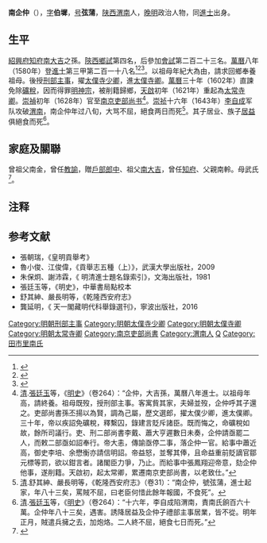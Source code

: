 
{{明清人物信息框
| 姓名 = 南企仲
| 原名 = 
| 圖片名稱= 
| 圖片大小 = 
| 圖片說明 = 
| 最高職務 = 南京吏部尚書
| 國家 = 大明 
| 爵位 = 
| 籍貫 = [[陝西|陝西]][[渭南縣|渭南縣]]
| 族裔 = 漢族
| 旗籍 = 
| 字號 = 字伯墀，號弦蒲
| 諡號 =
| 出生日期 = [[嘉靖|嘉靖]]四十年（1561年）
| 出生地點 = [[陝西|陝西]][[渭南縣|渭南縣]]
| 逝世日期 = [[崇禎|崇禎]]十六年（1643年）
| 逝世地點 = [[陝西|陝西]][[渭南縣|渭南縣]]
| 墓葬 = 
| 配偶 = 
| 親屬 = 曾祖父南金、祖父[[南大吉|南大吉]]、父親南軨。母武氏<br />[[南居業|南居業]]、[[南居仁|南居仁]]（子）<br />[[南居益|南居益]]（族子）
| 出身 = 
*萬曆八年庚辰科同進士
| 經歷 = 
| 著作 = 
}}

'''南企仲'''（{{bd|1561年||1643年|catIdx=N南}}），[[表字|字]]'''伯墀'''，[[号|号]]'''弦蒲'''，[[陕西|陕西]][[渭南|渭南]]人，[[晚明|晚明]]政治人物，同[[進士|進士]]出身。

==生平==
[[紹興府|紹興府]][[知府|知府]][[南大吉|南大吉]]之孫。[[陝西|陝西]][[鄉試|鄉試]]第四名，后參加[[會試|會試]]第二百二十三名。[[萬曆|萬曆]]八年（1580年）登[[進士|進士]]第三甲第二百一十八名<ref>{{Cite book|title=《皇明贡举考》卷五|last=（明）[[张朝瑞|张朝瑞]]|first=|publisher=《续修四库全书》史部第828册|year=|isbn=|location=|pages=}}</ref><ref>{{Cite book|title=贡举志五种 上|last=鲁小俊，江俊伟著|first=|publisher=武汉：武汉大学出版社|year=2009|isbn=978-7-307-07043-1|location=|pages=}}</ref><ref>{{Cite book|title=近代中国史料丛刊续辑 785-790 明清进士题名录索引 1-6|last=朱保炯，谢沛霖|first=|publisher=文海出版社|year=1981|isbn=|location=台湾}}</ref>。以祖母年紀大為由，請求回鄉奉養祖母。後授[[刑部|刑部]][[主事|主事]]，擢[[太僕寺|太僕寺]][[少卿|少卿]]，進[[太僕寺卿|太僕寺卿]]。[[萬曆|萬曆]]三十年（1602年）直諫免除[[礦稅|礦稅]]，因而得罪[[明神宗|明神宗]]，被削籍歸鄉，[[天啟_(明朝)|天啟]]初年（1621年）重起為[[太常寺卿|太常寺卿]]。[[崇禎|崇禎]]初年（1628年）官至[[南京吏部尚书|南京吏部尚书]]<ref>[[清|清]].[[張廷玉|張廷玉]]等，《[[明史|明史]]》（卷264）：“企仲，大吉孫，萬曆八年進士。以祖母年高，請終養。祖母既歿，授刑部主事。客寓貲其家，夫婦並歿，企仲呼其子還之。吏部尚書孫丕揚以為賢，調為己屬，歷文選郎，擢太僕少卿，進太僕卿。三十年，帝以疾詔免礦稅，釋繫囚，錄建言貶斥諸臣。既而悔之，命礦稅如故，餘所司議行。吏、刑二部尚書李戴、蕭大亨遲數日未奏，企仲請亟罷二人，而敕二部亟如詔奉行。帝大恚，傳諭亟停二事，落企仲一官。給事中蕭近高，御史李培、余懋衡亦請信明詔。帝益怒，並奪其俸，且命益重前貶謫官鄒元標等罰，欲以鉗言者。諸閣臣力爭，乃止。而給事中張鳳翔迎帝意，劾企仲他事，遂削籍。天啟初，起太常卿，累遷南京吏部尚書，以老致仕。”</ref>。[[崇祯|崇祯]]十六年（1643年）[[李自成|李自成]]军队攻破[[渭南|渭南]]，南企仲年过八旬，大骂不屈，絕食两日而死<ref>[[清|清]].舒其紳、嚴長明等，《乾隆西安府志》（卷31）：“南企仲，號弦蒲，進士起家，年八十三矣，罵賊不屈，曰老臣何惜此餘年報國，不食死”。</ref>。其子居业、族子[[南居益|居益]]俱絕食而死<ref>[[清|清]].[[張廷玉|張廷玉]]等，《[[明史|明史]]》（卷264）：“十六年，李自成陷渭南，責南氏餉百六十萬。企仲年八十三矣，遇害。誘降居益及企仲子禮部主事居業，皆不從。明年正月，賊遣兵擁之去，加炮烙。二人終不屈，絕食七日而死。”</ref>。

==家庭及關聯==
曾祖父南金，曾任[[教諭|教諭]]，贈[[戶部|戶部]][[郎中_(官職)|郎中]]、祖父[[南大吉|南大吉]]，曾任[[知府|知府]]、父親南軨。母武氏<ref>{{Cite book|title=天一阁藏明代科举录选刊 登科录 点校本|last=龚延明主编|first=|publisher=宁波出版社|year=2016|isbn=978-7-5526-2320-8|location=宁波|pages=|quote=《天一閣藏明代科舉錄選刊.登科錄》之《萬曆八年庚辰科登科錄》}}</ref>。

==注释==
{{reflist}}

==参考文献==
*張朝瑞，《皇明貢舉考》
*魯小俊、江俊偉，《貢舉志五種（上）》，武漢大學出版社，2009
*朱保炯、謝沛霖，《 明清進士題名錄索引》，文海出版社，1981
*張廷玉等，《明史》，中華書局點校本
*舒其紳、嚴長明等，《乾隆西安府志》
*龔延明，《 天一閣藏明代科舉錄選刊》，寧波出版社，2016

{{萬曆八年庚辰科殿試金榜}}
{{DEFAULTSORT:N南}}

[[Category:明朝刑部主事|Category:明朝刑部主事]]
[[Category:明朝太僕寺少卿|Category:明朝太僕寺少卿]]
[[Category:明朝太僕寺卿|Category:明朝太僕寺卿]]
[[Category:明朝太常寺卿|Category:明朝太常寺卿]]
[[Category:南京吏部尚書|Category:南京吏部尚書]]
[[Category:渭南人|Category:渭南人]]
[[Category:南姓|Q]]
[[Category:田市里南氏|Category:田市里南氏]]